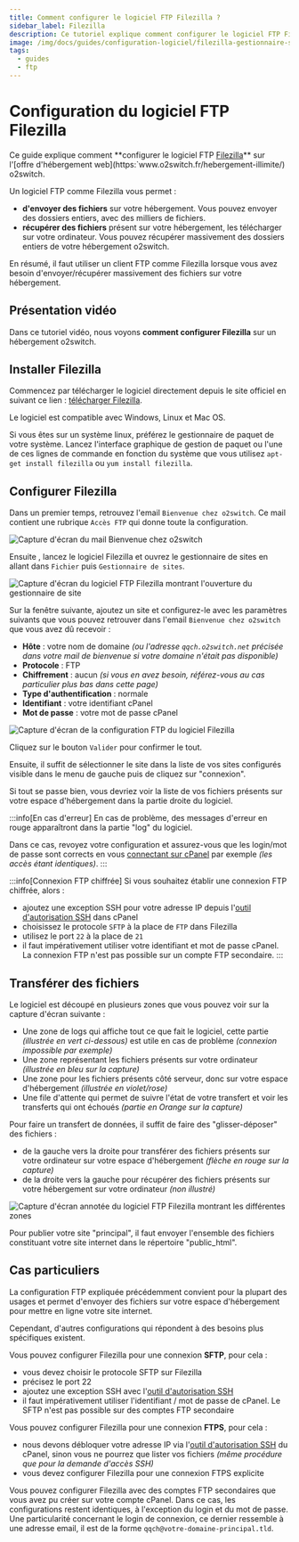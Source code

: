 ```yaml
---
title: Comment configurer le logiciel FTP Filezilla ?
sidebar_label: Filezilla
description: Ce tutoriel explique comment configurer le logiciel FTP Filezilla sur un hébergement web o2switch pour envoyer et récupérer des données
image: /img/docs/guides/configuration-logiciel/filezilla-gestionnaire-site.png
tags:
  - guides
  - ftp
---
```


# Configuration du logiciel FTP Filezilla 

Ce guide explique comment **configurer le logiciel FTP
[Filezilla](https:`filezilla-project.org/download.php?type=client)** sur l'[offre d'hébergement
web](https:`www.o2switch.fr/hebergement-illimite/) o2switch. 

Un logiciel FTP comme Filezilla vous permet : 
  * **d'envoyer des fichiers** sur votre hébergement. Vous pouvez envoyer des dossiers entiers, avec des milliers de
    fichiers.
  * **récupérer des fichiers** présent sur votre hébergement, les télécharger sur votre ordinateur. Vous pouvez
    récupérer massivement des dossiers entiers de votre hébergement o2switch.

En résumé, il faut utiliser un client FTP comme Filezilla lorsque vous avez besoin d'envoyer/récupérer massivement des
fichiers sur votre hébergement. 

## Présentation vidéo

Dans ce tutoriel vidéo, nous voyons **comment configurer Filezilla** sur un hébergement o2switch.

<YoutubeVideo id='A6buIXBLXko' title="Comment configurer Filezilla ?"/>

## Installer Filezilla

Commencez par télécharger le logiciel directement depuis le site officiel en suivant ce lien :
[télécharger Filezilla](https://filezilla-project.org/download.php?type=client). 

Le logiciel est compatible avec Windows, Linux et Mac OS. 

Si vous êtes sur un système linux, préférez le gestionnaire de paquet de votre système. Lancez l'interface graphique de
gestion de paquet ou l'une de ces lignes de commande en fonction du système que vous utilisez `apt-get install
filezilla` ou `yum install filezilla`.


## Configurer Filezilla

Dans un premier temps, retrouvez l'email `Bienvenue chez o2switch`. Ce mail contient une rubrique `Accès FTP` qui
donne toute la configuration. 

<Image
    src="/img/docs/guides/configuration-logiciel/mail-bienvenue-o2switch.png"
    title="Le mail Bienvenue chez O2switch donne la configuration FTP"
    caption="Le mail Bienvenue chez o2switch contient une rubrique FTP avec tous les éléments de configuration"
    alt="Capture d'écran du mail Bienvenue chez o2switch"
/>

Ensuite , lancez le logiciel Filezilla et ouvrez le gestionnaire de sites en allant dans `Fichier` puis `Gestionnaire de
sites`. 

<Image
    src="/img/docs/guides/configuration-logiciel/filezilla-gestionnaire-site.png"
    title="Ouverture du gestionnaire de site Filezilla"
    caption="Ajout d'une nouvelle connexion FTP dans Filezilla avec le gestionnaire de site"
    alt="Capture d'écran du logiciel FTP Filezilla montrant l'ouverture du gestionnaire de site"
/>

Sur la fenêtre suivante, ajoutez un site et configurez-le avec les paramètres suivants que vous pouvez retrouver dans
l'email `Bienvenue chez o2switch` que vous avez dû recevoir :
  * **Hôte** : votre nom de domaine *(ou l'adresse `qqch.o2switch.net` précisée dans votre mail de bienvenue si votre
    domaine n'était pas disponible)*
  * **Protocole** : FTP
  * **Chiffrement** : aucun *(si vous en avez besoin, référez-vous au cas particulier plus bas dans cette page)*
  * **Type d'authentification** : normale
  * **Identifiant** : votre identifiant cPanel
  * **Mot de passe** : votre mot de passe cPanel

<Image
    src="/img/docs/guides/configuration-logiciel/filezilla-gestionnaire-site.png"
    title="Paramètres de configuration FTP pour Filezilla"
    caption="Configuration du client FTP avec les paramètres de votre espace d'hébergement"
    alt="Capture d'écran de la configuration FTP du logiciel Filezilla"
/>

Cliquez sur le bouton `Valider` pour confirmer le tout.

Ensuite, il suffit de sélectionner le site dans la liste de vos sites configurés visible dans le menu de gauche puis de
cliquez sur "connexion". 

Si tout se passe bien, vous devriez voir la liste de vos fichiers présents sur votre espace d'hébergement dans la partie
droite du logiciel. 

:::info[En cas d'erreur]
En cas de problème, des messages d'erreur en rouge apparaîtront dans la partie "log" du logiciel. 

Dans ce cas, revoyez votre configuration et assurez-vous que les login/mot de passe sont corrects en vous
[connectant sur cPanel](/guides/cpanel/comment-se-connecter) par exemple *(les accès étant identiques)*.
:::

:::info[Connexion FTP chiffrée]
Si vous souhaitez établir une connexion FTP chiffrée, alors :
- ajoutez une exception SSH pour votre adresse IP depuis l'[outil d'autorisation SSH](/cpanel/outils/exception-parefeu)
  dans cPanel
- choisissez le protocole `SFTP` à la place de `FTP` dans Filezilla
- utilisez le port `22` à la place de `21`
- il faut impérativement utiliser votre identifiant et mot de passe cPanel. La connexion FTP n'est pas possible sur
un compte FTP secondaire.
:::

## Transférer des fichiers

Le logiciel est découpé en plusieurs zones que vous pouvez voir sur la capture d'écran suivante :
  * Une zone de logs qui affiche tout ce que fait le logiciel, cette partie *(illustrée en vert ci-dessous)* est utile
    en cas de problème *(connexion impossible par exemple)*
  * Une zone représentant les fichiers présents sur votre ordinateur *(illustrée en bleu sur la capture)*
  * Une zone pour les fichiers présents côté serveur, donc sur votre espace d'hébergement *(illustrée en violet/rose)*
  * Une file d'attente qui permet de suivre l'état de votre transfert et voir les transferts qui ont échoués *(partie en
    Orange sur la capture)*

Pour faire un transfert de données, il suffit de faire des "glisser-déposer" des fichiers :
  * de la gauche vers la droite pour transférer des fichiers présents sur votre ordinateur sur votre espace
    d'hébergement *(flèche en rouge sur la capture)*
  * de la droite vers la gauche pour récupérer des fichiers présents sur votre hébergement sur votre ordinateur *(non
    illustré)*

<Image
    src="/img/docs/guides/configuration-logiciel/filezilla-transfert-complet.png"
    title="Illustration des différentes zones dans Filezilla"
    caption="Explications sur les différentes zones dans le logiciel FTP Filezilla"
    alt="Capture d'écran annotée du logiciel FTP Filezilla montrant les différentes zones"
/>


Pour publier votre site "principal", il faut envoyer l'ensemble des fichiers constituant votre site internet dans le
répertoire "public_html". 


## Cas particuliers

La configuration FTP expliquée précédemment convient pour la plupart des usages et permet d'envoyer des fichiers sur
votre espace d'hébergement pour mettre en ligne votre site internet.

Cependant, d'autres configurations qui répondent à des besoins plus spécifiques existent. 

Vous pouvez configurer Filezilla pour une connexion **SFTP**, pour cela :
  * vous devez choisir le protocole SFTP sur Filezilla
  * précisez le port 22
  * ajoutez une exception SSH avec l'[outil d'autorisation SSH](/cpanel/outils/exception-parefeu)
  * il faut impérativement utiliser l'identifiant / mot de passe de cPanel. Le SFTP n'est pas possible sur des comptes 
  FTP secondaire

Vous pouvez configurer Filezilla pour une connexion **FTPS**, pour cela :
  * nous devons débloquer votre adresse IP via l'[outil d'autorisation SSH](/cpanel/outils/exception-parefeu) du cPanel,
    sinon vous ne pourrez que lister vos fichiers *(même procédure que pour la demande d'accès SSH)*
  * vous devez configurer Filezilla pour une connexion FTPS explicite

Vous pouvez configurer Filezilla avec des comptes FTP secondaires que vous avez pu créer sur votre compte cPanel. Dans
ce cas, les configurations restent identiques, à l'exception du login et du mot de passe. Une particularité concernant
le login de connexion, ce dernier ressemble à une adresse email, il est de la forme `qqch@votre-domaine-principal.tld`. 